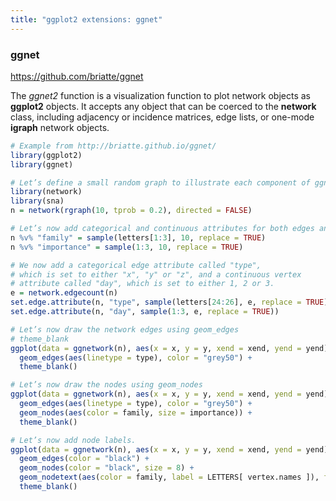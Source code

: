 ```yaml
---
title: "ggplot2 extensions: ggnet"
---
```


### ggnet
<https://github.com/briatte/ggnet>

The *ggnet2* function is a visualization function to plot network objects as **ggplot2** objects. It accepts any object that can be coerced to the **network** class, including adjacency or incidence matrices, edge lists, or one-mode **igraph** network objects.

```r
# Example from http://briatte.github.io/ggnet/
library(ggplot2)
library(ggnet)

# Let’s define a small random graph to illustrate each component of ggnetwork:
library(network)
library(sna)
n = network(rgraph(10, tprob = 0.2), directed = FALSE)

# Let’s now add categorical and continuous attributes for both edges and vertices
n %v% "family" = sample(letters[1:3], 10, replace = TRUE)
n %v% "importance" = sample(1:3, 10, replace = TRUE)

# We now add a categorical edge attribute called "type", 
# which is set to either "x", "y" or "z", and a continuous vertex 
# attribute called "day", which is set to either 1, 2 or 3.
e = network.edgecount(n)
set.edge.attribute(n, "type", sample(letters[24:26], e, replace = TRUE))
set.edge.attribute(n, "day", sample(1:3, e, replace = TRUE))

# Let’s now draw the network edges using geom_edges
# theme_blank
ggplot(data = ggnetwork(n), aes(x = x, y = y, xend = xend, yend = yend)) +
  geom_edges(aes(linetype = type), color = "grey50") +
  theme_blank()

# Let’s now draw the nodes using geom_nodes
ggplot(data = ggnetwork(n), aes(x = x, y = y, xend = xend, yend = yend)) +
  geom_edges(aes(linetype = type), color = "grey50") +
  geom_nodes(aes(color = family, size = importance)) +
  theme_blank()

# Let’s now add node labels.
ggplot(data = ggnetwork(n), aes(x = x, y = y, xend = xend, yend = yend)) +
  geom_edges(color = "black") +
  geom_nodes(color = "black", size = 8) +
  geom_nodetext(aes(color = family, label = LETTERS[ vertex.names ]), fontface = "bold") +
  theme_blank()
```
